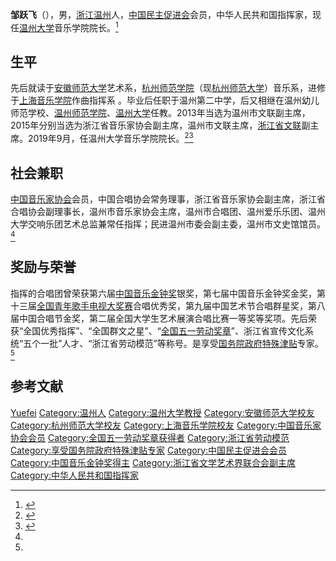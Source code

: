 {{艺人
|姓名 = 邹跃飞
|类型 = 男艺人
|图片 = 
|图片尺寸 = 
|图片简介 = 
|国籍 = {{PRC}}
|民族 = 
|籍贯 = 
|出生日期 = {{birth year and age|1963|5}}
|出生地点 = [[浙江|浙江]][[温州|温州]]
|逝世日期 = 
|逝世地点 = 
|职业 = 指挥家
|教育程度 = 
|母校 = [[安徽师范大学|安徽师范大学]]<br />[[杭州师范大学|杭州师范大学]]<br />[[上海音乐学院|上海音乐学院]]
|音乐类型 = 
|代表作 = 
|活跃年代 = 
|奖项 = {{Awards|name=[[中国音乐金钟奖|中国音乐金钟奖]]|award=合唱银奖|year=2007年}}{{Awards|name=[[中国音乐金钟奖|中国音乐金钟奖]]|award=合唱金奖|year=2009年}}
}}
'''邹跃飞'''（{{bd|1963年|5月}}），男，[[浙江|浙江]][[温州|温州]]人，[[中国民主促进会|中国民主促进会]]会员，中华人民共和国指挥家，现任[[温州大学|温州大学]]音乐学院院长。<ref>{{cite web|url=http://www.wz.zjmj.org/show.asp?id=1373|title=民进温州市委会现任领导人|publisher=中国民主促进会温州市委员会|date=2020-03-19|accessdate=2021-03-23|archive-date=2020-09-20|archive-url=https://web.archive.org/web/20200920164816/http://www.wz.zjmj.org/show.asp?id=1373|dead-url=no}}</ref>

== 生平 ==
先后就读于[[安徽师范大学|安徽师范大学]]艺术系，[[杭州师范学院|杭州师范学院]]（现[[杭州师范大学|杭州师范大学]]）音乐系，进修于[[上海音乐学院|上海音乐学院]]作曲指挥系
。毕业后任职于温州第二中学，后又相继在温州幼儿师范学校、[[温州师范学院|温州师范学院]]、[[温州大学|温州大学]]任教。2013年当选为温州市文联副主席，2015年分别当选为浙江省音乐家协会副主席，温州市文联主席，[[浙江省文联|浙江省文联]]副主席。2019年9月，任温州大学音乐学院院长。<ref name=zyf>{{cite web|url=http://yyxy.wzu.edu.cn/info/1048/9072.htm|title=教授 邹跃飞|publisher=温州大学音乐学院|accessdate=2021-03-23}}</ref><ref>{{cite web|url=https://www.sohu.com/a/435691427_467845|title=邹跃飞：用情怀点亮艺术人生|publisher=搜狐网|date=2020-12-01|accessdate=2021-03-23}}</ref>

== 社会兼职 ==
[[中国音乐家协会|中国音乐家协会]]会员，中国合唱协会常务理事，浙江省音乐家协会副主席，浙江省合唱协会副理事长，温州市音乐家协会主席，温州市合唱团、温州爱乐乐团、温州大学交响乐团艺术总监兼常任指挥；民进温州市委会副主委，温州市文史馆馆员。<ref name=zyf/>

== 奖励与荣誉 ==
指挥的合唱团曾荣获第六届[[中国音乐金钟奖|中国音乐金钟奖]]银奖，第七届中国音乐金钟奖金奖，第十三届[[全国青年歌手电视大奖赛|全国青年歌手电视大奖赛]]合唱优秀奖，第九届中国艺术节合唱群星奖，第八届中国合唱节金奖，第二届全国大学生艺术展演合唱比赛一等奖等奖项。先后荣获“全国优秀指挥”、“全国群文之星”、“[[全国五一劳动奖章|全国五一劳动奖章]]”、浙江省宣传文化系统“五个一批”人才、“浙江省劳动模范”等称号。是享受[[国务院政府特殊津贴|国务院政府特殊津贴]]专家。<ref name=zyf/>

== 参考文献 ==
{{Reflist}}

{{DEFAULTSORT:Zou邹}}
[[Category:邹姓|Yuefei]]
[[Category:温州人|Category:温州人]]
[[Category:温州大学教授|Category:温州大学教授]]
[[Category:安徽师范大学校友|Category:安徽师范大学校友]]
[[Category:杭州师范大学校友|Category:杭州师范大学校友]]
[[Category:上海音乐学院校友|Category:上海音乐学院校友]]
[[Category:中国音乐家协会会员|Category:中国音乐家协会会员]]
[[Category:全国五一劳动奖章获得者|Category:全国五一劳动奖章获得者]]
[[Category:浙江省劳动模范|Category:浙江省劳动模范]]
[[Category:享受国务院政府特殊津贴专家|Category:享受国务院政府特殊津贴专家]]
[[Category:中国民主促进会会员|Category:中国民主促进会会员]]
[[Category:中国音乐金钟奖得主|Category:中国音乐金钟奖得主]]
[[Category:浙江省文学艺术界联合会副主席|Category:浙江省文学艺术界联合会副主席]]
[[Category:中华人民共和国指挥家|Category:中华人民共和国指挥家]]